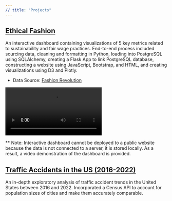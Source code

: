 ```yaml
---
// title: "Projects"
---
```


## [Ethical Fashion](https://github.com/aspenjack/Ethical-Fashion/blob/main/Ethical-Fashion_v1.ipynb)
An interactive dashboard containing visualizations of 5 key metrics related to sustainability and fair wage practices. End-to-end process included sourcing data, cleaning and formatting in Python, loading into PostgreSQL using SQLAlchemy, creating a Flask App to link PostgreSQL database, constructing a website using JavaScript, Bootstrap, and HTML, and creating visualizations using D3 and Plotly.

* Data Source: [Fashion Revolution](https://www.fashionrevolution.org/about/transparency/) 

![](Ethical_Fashion_Demo.mp4) 

** Note: Interactive dashboard cannot be deployed to a public website because the data is not connected to a server, it is stored locally. As a result, a video demonstration of the dashboard is provided.


## [Traffic Accidents in the US (2016-2022)](https://aspenjack.github.io/US-Transportation-Accidents/)
An in-depth exploratory analysis of traffic accident trends in the United States between 2016 and 2022. Incorporated a Census API to account for population sizes of cities and make them accurately comparable.